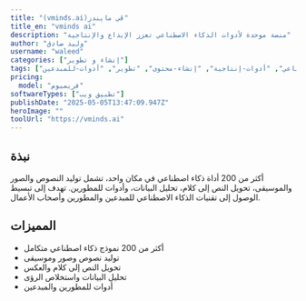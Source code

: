 ---
title: "(vminds.ai)ڤي مايندز"
title_en: "vminds ai"
description: "منصة موحدة لأدوات الذكاء الاصطناعي تعزز الإبداع والإنتاجية"
author: "وليد صادق"
username: "waleed"
categories: ["إنشاء و تطوير"]
tags: ["ذكاء-اصطناعي", "أدوات-إنتاجية", "إنشاء-محتوى", "تطوير", "أدوات-للمبدعين"]
pricing:
  model: "فريميوم"
softwareTypes: ["تطبيق ويب"]
publishDate: "2025-05-05T13:47:09.947Z"
heroImage: ""
toolUrl: "https://vminds.ai"
---
## نبذة
 أكثر من 200 أداة ذكاء اصطناعي في مكان واحد، تشمل توليد النصوص والصور والموسيقى، تحويل النص إلى كلام، تحليل البيانات، وأدوات للمطورين. تهدف إلى تبسيط الوصول إلى تقنيات الذكاء الاصطناعي للمبدعين والمطورين وأصحاب الأعمال.
    
## المميزات
- أكثر من 200 نموذج ذكاء اصطناعي متكامل
- توليد نصوص وصور وموسيقى
- تحويل النص إلى كلام والعكس
- تحليل البيانات واستخلاص الرؤى
- أدوات للمطورين والمبدعين
